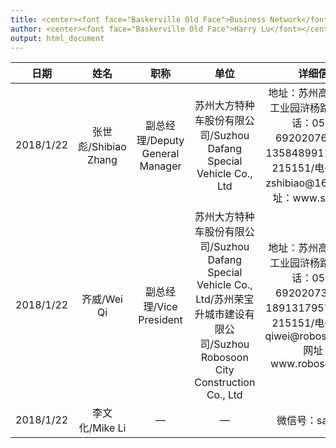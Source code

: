 ```yaml
---
title: <center><font face="Baskerville Old Face">Business Network</font></center>
author: <center><font face="Baskerville Old Face">Harry Lu</font></center>
output: html_document
---
```

日期|姓名|职称|单位|详细信息
:---:|:------------:|:------------:|:------------------:|:------------------------------------:
2018/1/22|张世彪/Shibiao Zhang|副总经理/Deputy General Manager|苏州大方特种车股份有限公司/Suzhou Dafang Special Vehicle Co., Ltd|地址：苏州高新区浒关工业园浒杨路71号/电话：0512-69202076/手机：13584899118/邮编：215151/电子邮箱：zshibiao\@163.com/网址：www.szdf.com
2018/1/22|齐威/Wei Qi|副总经理/Vice President|苏州大方特种车股份有限公司/Suzhou Dafang Special Vehicle Co., Ltd/苏州荣宝升城市建设有限公司/Suzhou Robosoon City Construction Co., Ltd|地址：苏州高新区浒关工业园浒杨路71号/电话：0512-69202073/手机：18913179578/邮编：215151/电子邮箱：qiwei\@robosoon.com/网址：www.robosoon.com
2018/1/22|李文化/Mike Li|---|---|微信号：sangaluo